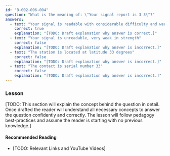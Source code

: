 ```yaml
---
id: "B-002-006-004"
question: "What is the meaning of: \"Your signal report is 3 3\"?"
answers:
  - text: "Your signal is readable with considerable difficulty and weak in strength"
    correct: true
    explanation: "[TODO: Draft explanation why answer is correct.]"
  - text: "Your signal is unreadable, very weak in strength"
    correct: false
    explanation: "[TODO: Draft explanation why answer is incorrect.]"
  - text: "The station is located at latitude 33 degrees"
    correct: false
    explanation: "[TODO: Draft explanation why answer is incorrect.]"
  - text: "The contact is serial number 33"
    correct: false
    explanation: "[TODO: Draft explanation why answer is incorrect.]"
---
```


### Lesson

[TODO: This section will explain the concept behind the question in detail. Once drafted the reader will understand all necessary concepts to answer the question confidently and correctly. The lesson will follow pedagogy best-practices and assume the reader is starting with no previous knowledge.]

#### Recommended Reading

- [TODO: Relevant Links and YouTube Videos]
